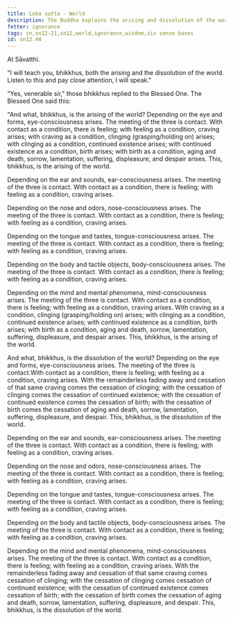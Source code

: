 ```yaml
---
title: Loka sutta - World
description: The Buddha explains the arising and dissolution of the world through the six sense bases.
fetter: ignorance
tags: sn,sn12-21,sn12,world,ignorance,wisdom,six sense bases
id: sn12.44
---
```


At Sāvatthi.

"I will teach you, bhikkhus, both the arising and the dissolution of the world. Listen to this and pay close attention, I will speak."

"Yes, venerable sir," those bhikkhus replied to the Blessed One. The Blessed One said this:

"And what, bhikkhus, is the arising of the world? Depending on the eye and forms, eye-consciousness arises. The meeting of the three is contact. With contact as a condition, there is feeling; with feeling as a condition, craving arises; with craving as a condition, clinging (grasping/holding on) arises; with clinging as a condition, continued existence arises; with continued existence as a condition, birth arises; with birth as a condition, aging and death, sorrow, lamentation, suffering, displeasure, and despair arises. This, bhikkhus, is the arising of the world.

Depending on the ear and sounds, ear-consciousness arises. The meeting of the three is contact. With contact as a condition, there is feeling; with feeling as a condition, craving arises.

Depending on the nose and odors, nose-consciousness arises. The meeting of the three is contact. With contact as a condition, there is feeling; with feeling as a condition, craving arises.

Depending on the tongue and tastes, tongue-consciousness arises. The meeting of the three is contact. With contact as a condition, there is feeling; with feeling as a condition, craving arises.

Depending on the body and tactile objects, body-consciousness arises. The meeting of the three is contact. With contact as a condition, there is feeling; with feeling as a condition, craving arises.

Depending on the mind and mental phenomena, mind-consciousness arises. The meeting of the three is contact. With contact as a condition, there is feeling; with feeling as a condition, craving arises. With craving as a condition, clinging (grasping/holding on) arises; with clinging as a condition, continued existence arises; with continued existence as a condition, birth arises; with birth as a condition, aging and death, sorrow, lamentation, suffering, displeasure, and despair arises. This, bhikkhus, is the arising of the world.

And what, bhikkhus, is the dissolution of the world? Depending on the eye and forms, eye-consciousness arises. The meeting of the three is contact.With contact as a condition, there is feeling; with feeling as a condition, craving arises. With the remainderless fading away and cessation of that same craving comes the cessation of clinging; with the cessation of clinging comes the cessation of continued existence; with the cessation of continued existence comes the cessation of birth; with the cessation of birth comes the cessation of aging and death, sorrow, lamentation, suffering, displeasure, and despair. This, bhikkhus, is the dissolution of the world.

Depending on the ear and sounds, ear-consciousness arises. The meeting of the three is contact. With contact as a condition, there is feeling; with feeling as a condition, craving arises. 

Depending on the nose and odors, nose-consciousness arises. The meeting of the three is contact. With contact as a condition, there is feeling; with feeling as a condition, craving arises.

Depending on the tongue and tastes, tongue-consciousness arises. The meeting of the three is contact. With contact as a condition, there is feeling; with feeling as a condition, craving arises.

Depending on the body and tactile objects, body-consciousness arises. The meeting of the three is contact. With contact as a condition, there is feeling; with feeling as a condition, craving arises.

Depending on the mind and mental phenomena, mind-consciousness arises. The meeting of the three is contact. With contact as a condition, there is feeling; with feeling as a condition, craving arises. With the remainderless fading away and cessation of that same craving comes cessation of clinging; with the cessation of clinging comes cessation of continued existence; with the cessation of continued existence comes cessation of birth; with the cessation of birth comes the cessation of aging and death, sorrow, lamentation, suffering, displeasure, and despair. This, bhikkhus, is the dissolution of the world.